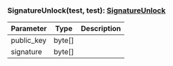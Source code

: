

### SignatureUnlock(test, test): [SignatureUnlock](#signatureunlock)



| Parameter       | Type |  Description |
| --------------- | -------- | -------- |
| public_key | byte[] |   |
| signature | byte[] |   |
